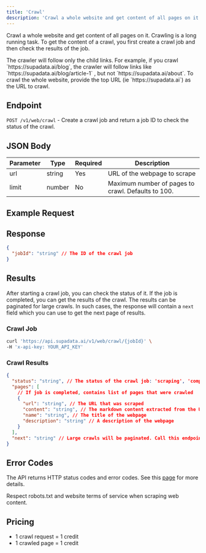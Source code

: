 ```yaml
---
title: 'Crawl'
description: 'Crawl a whole website and get content of all pages on it.'
---
```



Crawl a whole website and get content of all pages on it. Crawling is a long running task. To get the content of a crawl, you first create a crawl job and then check the results of the job.

<Info>
  The crawler will follow only the child links. For example, if you crawl
  `https://supadata.ai/blog`, the crawler will follow links like
  `https://supadata.ai/blog/article-1` , but not `https://supadata.ai/about`. To crawl the whole
  website, provide the top URL (ie `https://supadata.ai`) as the URL to crawl.
</Info>

## Endpoint

`POST /v1/web/crawl` - Create a crawl job and return a job ID to check the status of the crawl.

## JSON Body

| Parameter | Type   | Required | Description                                        |
| --------- | ------ | -------- | -------------------------------------------------- |
| url       | string | Yes      | URL of the webpage to scrape                       |
| limit     | number | No       | Maximum number of pages to crawl. Defaults to 100. |

## Example Request

<CodeGroup>
  <CrawlPython />
  <CrawlNode />
  <CrawlCURL />
</CodeGroup>

## Response

```json
{
  "jobId": "string" // The ID of the crawl job
}
```

## Results

After starting a crawl job, you can check the status of it. If the job is completed, you can get the results of the crawl.
The results can be paginated for large crawls. In such cases, the response will contain a `next` field which you can use to get the next page of results.

### Crawl Job

```bash
curl 'https://api.supadata.ai/v1/web/crawl/{jobId}' \
-H 'x-api-key: YOUR_API_KEY'
```

### Crawl Results

```json
{
  "status": "string", // The status of the crawl job: 'scraping', 'completed', 'failed' or 'cancelled'
  "pages": [
    // If job is completed, contains list of pages that were crawled
    {
      "url": "string", // The URL that was scraped
      "content": "string", // The markdown content extracted from the URL
      "name": "string", // The title of the webpage
      "description": "string" // A description of the webpage
    }
  ],
  "next": "string" // Large crawls will be paginated. Call this endpoint to get the next page of results
}
```

## Error Codes

The API returns HTTP status codes and error codes. See this [page](/documentation/errors) for more details.

<Info>
  Respect robots.txt and website terms of service when scraping web content.
</Info>

## Pricing

- 1 crawl request = 1 credit
- 1 crawled page = 1 credit

